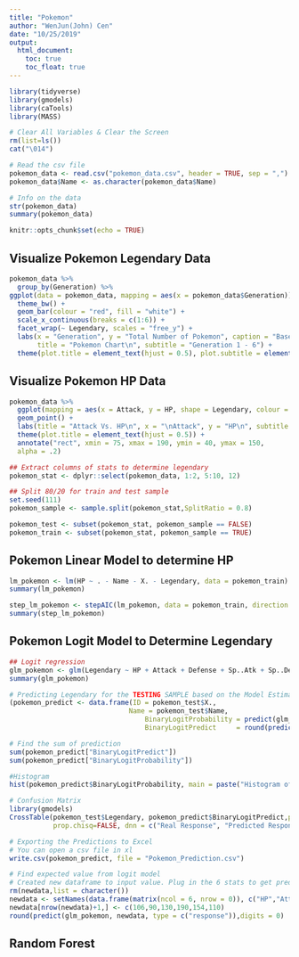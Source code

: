 ```yaml
---
title: "Pokemon"
author: "WenJun(John) Cen"
date: "10/25/2019"
output: 
  html_document:
    toc: true
    toc_float: true
---
```


```r

library(tidyverse)
library(gmodels)
library(caTools)
library(MASS)

# Clear All Variables & Clear the Screen
rm(list=ls())
cat("\014")

# Read the csv file
pokemon_data <- read.csv("pokemon_data.csv", header = TRUE, sep = ",")
pokemon_data$Name <- as.character(pokemon_data$Name)

# Info on the data
str(pokemon_data)
summary(pokemon_data)

knitr::opts_chunk$set(echo = TRUE)
```

## Visualize Pokemon Legendary Data
```r

pokemon_data %>%
  group_by(Generation) %>%
ggplot(data = pokemon_data, mapping = aes(x = pokemon_data$Generation)) +
  theme_bw() +
  geom_bar(colour = "red", fill = "white") +
  scale_x_continuous(breaks = c(1:6)) +
  facet_wrap(~ Legendary, scales = "free_y") +
  labs(x = "Generation", y = "Total Number of Pokemon", caption = "Based on Kaggle",
       title = "Pokemon Chart\n", subtitle = "Generation 1 - 6") +
  theme(plot.title = element_text(hjust = 0.5), plot.subtitle = element_text(hjust = 0.5))
```

## Visualize Pokemon HP Data

```r
pokemon_data %>%
  ggplot(mapping = aes(x = Attack, y = HP, shape = Legendary, colour = Legendary)) +
  geom_point() +
  labs(title = "Attack Vs. HP\n", x = "\nAttack", y = "HP\n", subtitle = "Pokemon Statistics\n") +
  theme(plot.title = element_text(hjust = 0.5)) +
  annotate("rect", xmin = 75, xmax = 190, ymin = 40, ymax = 150,
  alpha = .2)
```


```r
## Extract columns of stats to determine legendary
pokemon_stat <- dplyr::select(pokemon_data, 1:2, 5:10, 12)

## Split 80/20 for train and test sample
set.seed(111)
pokemon_sample <- sample.split(pokemon_stat,SplitRatio = 0.8)

pokemon_test <- subset(pokemon_stat, pokemon_sample == FALSE)
pokemon_train <- subset(pokemon_stat, pokemon_sample == TRUE)
```

## Pokemon Linear Model to determine HP

```r

lm_pokemon <- lm(HP ~ . - Name - X. - Legendary, data = pokemon_train)
summary(lm_pokemon)

step_lm_pokemon <- stepAIC(lm_pokemon, data = pokemon_train, direction = "both")
summary(step_lm_pokemon)
```

## Pokemon Logit Model to Determine Legendary

```r
## Logit regression
glm_pokemon <- glm(Legendary ~ HP + Attack + Defense + Sp..Atk + Sp..Def + Speed, family = binomial(link = "logit"), data = pokemon_train)
summary(glm_pokemon)

# Predicting Legendary for the TESTING SAMPLE based on the Model Estimates
(pokemon_predict <- data.frame(ID = pokemon_test$X.,
                              Name = pokemon_test$Name,
                                  BinaryLogitProbability = predict(glm_pokemon, pokemon_test, type = c("response")),
                                  BinaryLogitPredict     = round(predict(glm_pokemon, pokemon_test, type = c("response")), digits = 0)))

# Find the sum of prediction
sum(pokemon_predict["BinaryLogitPredict"])
sum(pokemon_predict["BinaryLogitProbability"])

#Histogram
hist(pokemon_predict$BinaryLogitProbability, main = paste("Histogram of Response Probs"), xlab = "Prob of Response")

# Confusion Matrix
library(gmodels)
CrossTable(pokemon_test$Legendary, pokemon_predict$BinaryLogitPredict,prop.r=TRUE, prop.c=FALSE, prop.t=FALSE,
           prop.chisq=FALSE, dnn = c("Real Response", "Predicted Response"))
```

```r
# Exporting the Predictions to Excel
# You can open a csv file in xl
write.csv(pokemon_predict, file = "Pokemon_Prediction.csv")
```
```r
# Find expected value from logit model
# Created new dataframe to input value. Plug in the 6 stats to get predicted binary on whether it is legendary.
rm(newdata,list = character())
newdata <- setNames(data.frame(matrix(ncol = 6, nrow = 0)), c("HP","Attack","Defense","Sp..Atk","Sp..Def","Speed"))
newdata[nrow(newdata)+1,] <- c(106,90,130,190,154,110)
round(predict(glm_pokemon, newdata, type = c("response")),digits = 0)
```

## Random Forest
```r
```